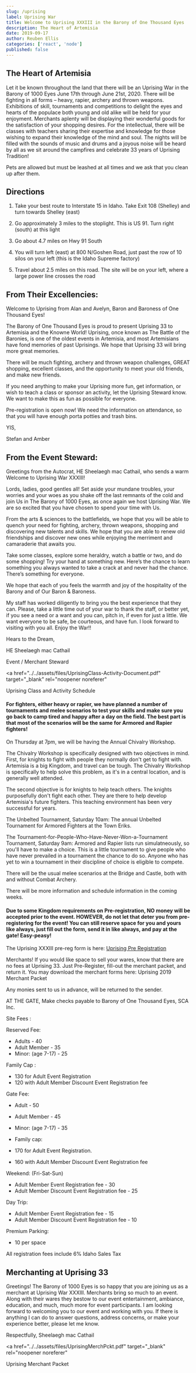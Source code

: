 ```yaml
---
slug: /uprising
label: Uprising War
title: Welcome to Uprising XXXIII in the Barony of One Thousand Eyes
description: The Heart of Artemisia
date: 2019-09-17
author: Reuben Ellis
categories: ['react', 'node']
published: false
---
```


<!--

<Link style={{textDecoration: 'none', fontSize: '22px', cursor: 'pointer', color: '#040DAF'}} to="/uprising/directions">Directions to Uprising</Link> -->

## The Heart of Artemisia

Let it be known throughout the land that there will be an Uprising War in the Barony of 1000 Eyes June 17th through June 21st, 2020. There will be fighting in all forms – heavy, rapier, archery and thrown weapons. Exhibitions of skill, tournaments and competitions to delight the eyes and hearts of the populace both young and old alike will be held for your enjoyment. Merchants aplenty will be displaying their wonderful goods for the satisfaction of your shopping desires. For the intellectual, there will be classes with teachers sharing their expertise and knowledge for those wishing to expand their knowledge of the mind and soul. The nights will be filled with the sounds of music and drums and a joyous noise will be heard by all as we sit around the campfires and celebrate 33 years of Uprising Tradition!

Pets are allowed but must be leashed at all times and we ask that you clean up after them.

## Directions

1. Take your best route to Interstate 15 in Idaho. Take Exit 108 (Shelley) and turn towards Shelley (east)

2. Go approximately 3 miles to the stoplight. This is US 91. Turn right (south) at this light

3. Go about 4.7 miles on Hwy 91 South

4. You will turn left (east) at 800 N/Goshen Road, just past the row of 10 silos on your left (this is the Idaho Supreme factory)

5. Travel about 2.5 miles on this road. The site will be on your left, where a large power line crosses the road


<GoogleMaps />

## From Their Excellencies:

Welcome to Uprising from Alan and Avelyn, Baron and Baroness of One Thousand Eyes!

The Barony of One Thousand Eyes is proud to present Uprising 33 to Artemisia and the Knowne World! Uprising, once known as The Battle of the Baronies, is one of the oldest events in Artemisia, and most Artemisians have fond memories of past Uprisings. We hope that Uprising 33 will bring more great memories.

There will be much fighting, archery and thrown weapon challenges, GREAT shopping, excellent classes, and the opportunity to meet your old friends, and make new friends.

If you need anything to make your Uprising more fun, get information, or wish to teach a class or sponsor an activity, let the Uprising Steward know. We want to make this as fun as possible for everyone.

Pre-registration is open now! We need the information on attendance, so that you will have enough porta potties and trash bins.

YIS,

Stefan and Amber

## From the Event Steward:

Greetings from the Autocrat, HE Sheelaegh mac Cathail, who sends a warm Welcome to Uprising War XXXIII!

Lords, ladies, good gentles all! Set aside your mundane troubles, your worries and your woes as you shake off the last remnants of the cold and join Us in The Barony of 1000 Eyes, as once again we host Uprising War. We are so excited that you have chosen to spend your time with Us.

From the arts & sciences to the battlefields, we hope that you will be able to quench your need for fighting, archery, thrown weapons, shopping and discovering new talents and skills. We hope that you are able to renew old friendships and discover new ones while enjoying the merriment and camaraderie that awaits you.

Take some classes, explore some heraldry, watch a battle or two, and do some shopping! Try your hand at something new. Here’s the chance to learn something you always wanted to take a crack at and never had the chance. There’s something for everyone.

We hope that each of you feels the warmth and joy of the hospitality of the Barony and of Our Baron & Baroness.

My staff has worked diligently to bring you the best experience that they can. Please, take a little time out of your war to thank the staff, or better yet, if you see a need or a want and you can, pitch in, if even for just a little. We want everyone to be safe, be courteous, and have fun. I look forward to visiting with you all. Enjoy the War!!

Hears to the Dream,

HE Sheelaegh mac Cathail

Event / Merchant Steward

<a
  href="../../assets/files/UprisingClass-Activity-Document.pdf"
  target="_blank"
  rel="noopener noreferer"
>
  Uprising Class and Activity Schedule
</a>
<br />

#### For fighters, either heavy or rapier, we have planned a number of tournaments and melee scenarios to test your skills and make sure you go back to camp tired and happy after a day on the field. The best part is that most of the scenarios will be the same for Armored and Rapier fighters!

On Thursday at 7pm, we will be having the Annual Chivalry Workshop.

The Chivalry Workshop is specifically designed with two objectives in mind. First, for knights to fight with people they normally don't get to fight with. Artemisia is a big Kingdom, and travel can be tough. The Chivalry Workshop is specifically to help solve this problem, as it's in a central location, and is generally well attended.

The second objective is for knights to help teach others. The knights purposefully don't fight each other. They are there to help develop Artemisia's future fighters. This teaching environment has been very successful for years.

The Unbelted Tournament, Saturday 10am: The annual Unbelted Tournament for Armored Fighters at the Town Eriks.

The Tournament-for-People-Who-Have-Never-Won-a-Tournament Tournament, Saturday 9am: Armored and Rapier lists run simulatneously, so you'll have to make a choice. This is a little tournament to give people who have never prevailed in a tournament the chance to do so. Anyone who has yet to win a tournament in their discipline of choice is eligible to compete.

There will be the usual melee scenarios at the Bridge and Castle, both with and without Combat Archery.

There will be more information and schedule information in the coming weeks.

#### Due to some Kingdom requirements on Pre-registration, NO money will be accepted prior to the event. HOWEVER, do not let that deter you from pre-registering for the event! You can still reserve space for you and yours like always, just fill out the form, send it in like always, and pay at the gate! Easy-peasy!

The Uprising XXXIII pre-reg form is here: <a href="../../assets/files/UprisingPre-Reg.pdf" target="_blank" rel="noopener noreferer">Uprising Pre Registration</a><br />

Merchants! If you would like space to sell your wares, know that there are no fees at Uprising 33. Just Pre-Register, fill-out the merchant packet, and return it. You may download the merchant forms here: Uprising 2019 Merchant Packet

Any monies sent to us in advance, will be returned to the sender.

AT THE GATE, Make checks payable to Barony of One Thousand Eyes, SCA Inc.

Site Fees :

Reserved Fee:

- Adults - 40
- Adult Member - 35
- Minor: (age 7-17) - 25

Family Cap :

- 130 for Adult Event Registration
- 120 with Adult Member Discount Event Registration fee

Gate Fee:

- Adult - 50
- Adult Member - 45
- Minor: (age 7-17) - 35
- Family cap:

- 170 for Adult Event Registration.
- 160 with Adult Member Discount Event Registration fee

Weekend: (Fri-Sat-Sun)

- Adult Member Event Registration fee - 30
- Adult Member Discount Event Registration fee - 25

Day Trip:

- Adult Member Event Registration fee - 15
- Adult Member Discount Event Registration fee - 10

Premium Parking:

- 10 per space

All registration fees include 6% Idaho Sales Tax

## Merchanting at Uprising 33

Greetings! The Barony of 1000 Eyes is so happy that you are joining us as a merchant at Uprising War XXXIII.
Merchants bring so much to an event. Along with their wares they bestow to our event entertainment, ambiance,
education, and much, much more for event participants. I am looking forward to welcoming you to our event and working with you.
If there is anything I can do to answer questions, address concerns, or make your experience better, please let me know.

Respectfully,
Sheelaegh mac Cathail

<a
  href="../../assets/files/UprisingMerchPckt.pdf"
  target="_blank"
  rel="noopener noreferer"
>
  Uprising Merchant Packet
</a>
